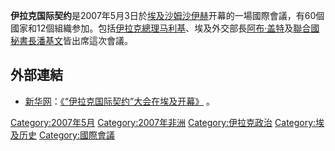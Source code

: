 '''伊拉克国际契约'''是2007年5月3日於[[埃及|埃及]][[沙姆沙伊赫|沙姆沙伊赫]]开幕的一場國際會議，有60個國家和12個組織参加。包括[[伊拉克|伊拉克]][[總理|總理]][[马利基|马利基]]、埃及外交部長[[阿布·盖特|阿布·盖特]]及[[聯合國秘書長|聯合國秘書長]][[潘基文|潘基文]]皆出席這次會議。

==外部連結==
* [[新华网|新华网]]：[http://news.xinhuanet.com/world/2007-05/03/content_6055863.htm 《“伊拉克国际契约”大会在埃及开幕》] {{Wayback|url=http://news.xinhuanet.com/world/2007-05/03/content_6055863.htm |date=20070920234153 }}。

[[Category:2007年5月|Category:2007年5月]]
[[Category:2007年非洲|Category:2007年非洲]]
[[Category:伊拉克政治|Category:伊拉克政治]]
[[Category:埃及历史|Category:埃及历史]]
[[Category:國際會議|Category:國際會議]]
